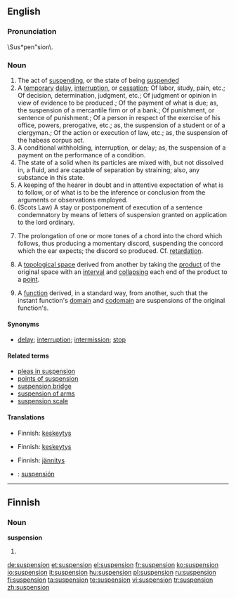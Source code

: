 ==English==

===Pronunciation===
\Sus*pen"sion\.

===Noun===
{{en-noun}}

# The act of [[suspending]], or the state of being [[suspended]]
# A [[temporary]] [[delay]], [[interruption]], or [[cessation]]; Of labor, study, pain, etc.; Of decision, determination, judgment, etc.; Of judgment or opinion in view of evidence to be produced.; Of the payment of what is due; as, the suspension of a mercantile firm or of a bank.; Of punishment, or sentence of punishment.; Of a person in respect of the exercise of his office, powers, prerogative, etc.; as, the suspension of a student or of a clergyman.; Of the action or execution of law, etc.; as, the suspension of the habeas corpus act.
# A conditional withholding, interruption, or delay; as, the suspension of a payment on the performance of a condition.
# The state of a solid when its particles are mixed with, but not dissolved in, a fluid, and are capable of separation  by straining; also, any substance in this state.
# A keeping of the hearer in doubt and in attentive expectation of what is to follow, or of what is to be the inference or conclusion from the arguments or observations employed.
# (Scots Law) A stay or postponement of execution of a sentence condemnatory by means of letters of suspension granted on application to the lord ordinary.
# {{music}} The prolongation of one or more tones of a chord into the chord which follows, thus producing a momentary discord, suspending the concord which the ear expects; the discord so produced. Cf. [[retardation]].
#{{topology}} A [[topological space]] derived from another by taking the [[product]] of the original space with an [[interval]] and [[collapse|collapsing]] each end of the product to a [[point]].
#{{topology}} A [[function]] derived, in a standard way, from another, such that the instant function's [[domain]] and [[codomain]] are suspensions of the original function's.

====Synonyms====
* [[delay]]; [[interruption]]; [[intermission]]; [[stop]]

====Related terms====
*[[pleas in suspension]]
*[[points of suspension]]
*[[suspension bridge]]
*[[suspension of arms]]
*[[suspension scale]]

====Translations====
{{trans-top|act of suspending, or the state of being suspended}}
*Finnish: [[keskeytys]]
{{trans-mid}}
{{trans-bottom}}

{{trans-top|a temporary delay, interruption, or cessation}}
*Finnish: [[keskeytys]]
{{trans-mid}}
{{trans-bottom}}

{{trans-top|a conditional withholding, interruption, or delay; as, the suspension of a payment on the performance of a condition}}
{{trans-mid}}
{{trans-bottom}}

{{trans-top|the state of a solid when its particles are mixed with, but not dissolved in, a fluid, and are capable of separation by straining}}
{{trans-mid}}
{{trans-bottom}}

{{trans-top|a keeping of the hearer in doubt and in attentive expectation of what is to follow}}
*Finnish: [[jännitys]]
{{trans-mid}}
{{trans-bottom}}

{{trans-top|a stay or postponement of execution of a sentence condemnatory}}
{{trans-mid}}
{{trans-bottom}}

{{trans-top|the prolongation of one or more tones of a chord into the chord which follows}}
{{trans-mid}}
{{trans-bottom}}

{{checktrans-top}}
*{{ttbc|Spanish}}: [[suspensión]]
{{checktrans-bottom}}

----

==Finnish==

===Noun===
'''suspension'''

# {{fi-form of|type=noun|case=genitive|pl=singular|[[suspensio]]}}

[[de:suspension]]
[[et:suspension]]
[[el:suspension]]
[[fr:suspension]]
[[ko:suspension]]
[[io:suspension]]
[[it:suspension]]
[[hu:suspension]]
[[pl:suspension]]
[[ru:suspension]]
[[fi:suspension]]
[[ta:suspension]]
[[te:suspension]]
[[vi:suspension]]
[[tr:suspension]]
[[zh:suspension]]